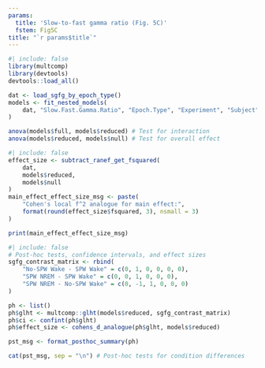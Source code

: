 ```yaml
---
params:
  title: 'Slow-to-fast gamma ratio (Fig. 5C)'
  fstem: Fig5C
title: "`r params$title`"
---
```

```r
#| include: false
library(multcomp)
library(devtools)
devtools::load_all()

dat <- load_sgfg_by_epoch_type()
models <- fit_nested_models(
    dat, "Slow.Fast.Gamma.Ratio", "Epoch.Type", "Experiment", "Subject"
)
```

```r
anova(models$full, models$reduced) # Test for interaction
anova(models$reduced, models$null) # Test for overall effect
```

```r
#| include: false
effect_size <- subtract_ranef_get_fsquared(
    dat,
    models$reduced,
    models$null
)
main_effect_effect_size_msg <- paste(
    "Cohen's local f^2 analogue for main effect:",
    format(round(effect_size$fsquared, 3), nsmall = 3)
)
```

```r
print(main_effect_effect_size_msg)
```

```r
#| include: false
# Post-hoc tests, confidence intervals, and effect sizes
sgfg_contrast_matrix <- rbind(
    "No-SPW Wake - SPW Wake" = c(0, 1, 0, 0, 0, 0),
    "SPW NREM - SPW Wake" = c(0, 0, 1, 0, 0, 0),
    "SPW NREM - No-SPW Wake" = c(0, -1, 1, 0, 0, 0)
)

ph <- list()
ph$glht <- multcomp::glht(models$reduced, sgfg_contrast_matrix)
ph$ci <- confint(ph$glht)
ph$effect_size <- cohens_d_analogue(ph$glht, models$reduced)

pst_msg <- format_posthoc_summary(ph)
```

```r
cat(pst_msg, sep = "\n") # Post-hoc tests for condition differences
```
